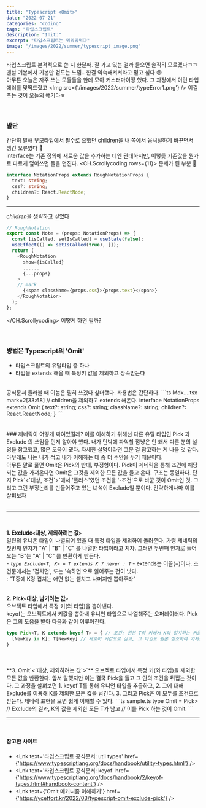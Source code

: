 ```yaml
---
title: "Typescript <Omit>"
date: "2022-07-21"
categories: "coding"
tags: "타입스크립트"
description: "Init:"
excerpt: "타입스크립트는 뭐뭐뭐뭐다"
image: "/images/2022/summer/typescript_image.png"
---
```


타입스크립트 본격적으로 쓴 지 한달째. 잘 가고 있는 걸까 물으면 솔직히 모르겠다ㅋㅋ 맨날 기본에서 기본만 겉도는 느낌.. 한결 익숙해져서라고 믿고 싶다 😢
<br/>
아무튼 오늘은 자주 쓰는 모듈들을 한데 모아 커스터마이징 했다. 그 과정에서 이런 타입 에러를 맞딱드렸고
<Img src={'/images/2022/summer/typeError1.png'} />
이걸 푸는 것이 오늘의 얘기다ㅎ
<br/>
<br/>
<br/>

### 발단
간단히 말해 부모타입에서 필수로 요했던 children을 내 쪽에서 옵셔널하게 바꾸면서 생긴 오류였다 🤔   
interface는 기존 정의에 새로운 값을 추가하는 데엔 관대하지만, 이렇듯 기존값을 뭔가로 다르게 덮어쓰면 돌을 던진다.
<CH.Scrollycoding rows={11}>
  문제가 된 부분 👾
  ```ts MdxComponents.tsx focus=4 
  interface NotationProps extends RoughNotationProps {
    text: string;
    css?: string;
    children?: React.ReactNode;
  }
  ```
  ---
  *children*을 생략하고 싶었다
  ```ts Mdx....tsx mark=2[29:41]
  // RoughNotation
  export const Note = (props: NotationProps) => {
    const [isCalled, setIsCalled] = useState(false);
    useEffect(() => setIsCalled(true), []);
    return (
      <RoughNotation
        show={isCalled}
        ......
        {...props}
      >
      // mark
        {<span className={props.css}>{props.text}</span>}
      </RoughNotation>
    );
  };
  ```
</CH.Scrollycoding>
어떻게 하면 될까?
<br/><br/><br/>

### 방법은 Typescript의 'Omit'
- 타입스크립트의 유틸타입 중 하나
- 타입을 extends 해올 때 <Note animationDelay={700}>특정키 값을 제외</Note>하고 상속받는다
<br/>
공식문서 둘러볼 때 이놈은 필히 쓰겠다 싶더랬다. 사용법은 간단하다.
```ts Mdx....tsx mark=2[33:68]
// children을 제외하고 extends 해온다.
interface NotationProps extends Omit<RoughNotationProps, "children"> {
  text?: string;
  css?: string;
  className?: string;
  children?: React.ReactNode;
} 
```
<br/><br/><br/>
### 제네릭이 어떻게 짜여있길래?
이를 이해하기 위해선 다른 유틸 타입인 <a>Pick</a> 과 <a>Exclude</a> 의 쓰임을 먼저 알아야 했다. 내가 단박에 파악할 깜냥은 안 돼서 다른 분의 설명을 참고했고, 많은 도움이 됐다. 자세한 설명이라면 그분 걸 참고하는 게 나을 것 같다. 아무래도 나는 내가 적고 내가 이해하는 데 좀 더 주안을 두기 때문이다.  
<br/>
아무튼 말로 풀면 Omit은 Pick의 반대, 부정형이다. Pick이 제네릭을 통해 조건에 해당되는 값을 가져온다면 Omit은 그것을 제외한 모든 값을 들고 온다. 구조는 동일하다. 단지 <a>Pick`<`대상, 조건`>`</a>에서 '플러스'였던 조건을 '-조건'으로 바꾼 것이 Omit인 것. 그리고 그런 부정논리를 만들어주고 있는 녀석이 Exclude일 뿐이다.  
간략하게나마 이를 살펴보자
<br/>
<br/>
<hr/>
<br/>

**1. Exclude`<`대상, 제외하려는 값`>`**  
  일련의 유니온 타입이 나열되어 있을 때 특정 타입을 제외하여 돌려준다. 가령 제네릭의 첫번째 인자가 "A" | "B" | "C" 를 나열한 타입이라고 치자. 그러면 두번째 인자로 들어오는 "B"는 "A" | "C" 를 반환하게 만든다.  
    - _`type Exclude<T, K> = T extends K ? never : T`_
    - extends는 이꼴(=)이다. 조건문에서는 '겹치면', 또는 '속하면'으로 읽어주는 편이 낫다.  
    : "T중에 K랑 겹치는 애면 없는 셈치고 나머지만 뽑아주라"
<br/>
<br/>
  
**2. Pick`<`대상, 남기려는 값`>`**  
오브젝트 타입에서 특정 키(와 타입)을 뽑아낸다.  
<a>keyof</a>는 오브젝트에서 키값을 뽑아내 유니언 타입으로 나열해주는 오퍼레이터다. Pick은 그의 도움을 받아 다음과 같이 이루어진다.
```ts sample.ts
type Pick<T, K extends keyof T> = { // 조건: 원본 T의 키에서 K와 일치하는 키들을
  [NewKey in K]: T[NewKey] // 새로이 키값으로 삼고, 그 타입도 원본 참조하여 가져옴
}
```
<br/>
<br/> 
**3. Omit`<`대상, 제외하려는 값`>`**  
오브젝트 타입에서 특정 키(와 타입)을 제외한 모든 값을 반환한다. 앞서 말했지만 이는 결국 Pick을 들고 그 안의 조건을 뒤집는 것이다. 그 과정을 살펴보면
   1. keyof T를 통해 유니언 타입을 추출하고,
   2. 그에 대해 Exclude를 이용해 K를 제외한 모든 값을 남긴다.
   3. 그리고 Pick은 이 모두를 조건으로 받는다.  
제네릭 표현을 보면 쉽게 이해할 수 있다.
```ts sample.ts
type Omit<T, K> = Pick<T, Exclude<keyof T, K>>
// Exclude<keyof T, K>의 결과, K의 값을 제외한 모든 T가 남고
// 이를 Pick 하는 것이 Omit.
```
<br/>
<hr/>
<br/>


#### 참고한 사이트
- <Lnk text='타입스크립트 공식문서: util types' href={'https://www.typescriptlang.org/docs/handbook/utility-types.html'} />
- <Lnk text='타입스크립트 공식문서: keyof' href={'https://www.typescriptlang.org/docs/handbook/2/keyof-types.html#handbook-content'} />
- <Lnk text={'Omit 메커니즘 이해하기'} href={'https://yceffort.kr/2022/03/typescript-omit-exclude-pick'} />
